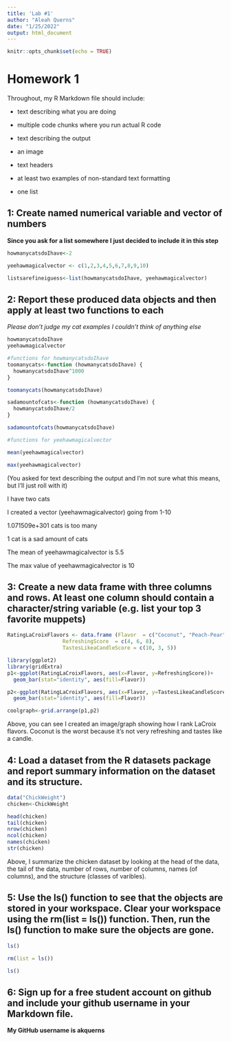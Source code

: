 ```yaml
---
title: 'Lab #1'
author: "Aleah Querns"
date: "1/25/2022"
output: html_document
---
```


```r
knitr::opts_chunk$set(echo = TRUE)
```

# Homework 1

Throughout, my R Markdown file should include:

  + text describing what you are doing
  
  + multiple code chunks where you run actual R code
  
  + text describing the output
  
  + an image
  
  + text headers
  
  + at least two examples of non-standard text formatting
  
  + one list

## 1: Create named numerical variable and vector of numbers

**Since you ask for a list somewhere I just decided to include it in this step**

``` r

howmanycatsdoIhave<-2

yeehawmagicalvector <- c(1,2,3,4,5,6,7,8,9,10)

listsarefineiguess<-list(howmanycatsdoIhave, yeehawmagicalvector)

```


## 2: Report these produced data objects and then apply at least two functions to each

_Please don't judge my cat examples I couldn't think of anything else_

``` r
howmanycatsdoIhave
yeehawmagicalvector

#functions for howmanycatsdoIhave
toomanycats<-function (howmanycatsdoIhave) {
  howmanycatsdoIhave^1000
}

toomanycats(howmanycatsdoIhave)

sadamountofcats<-function (howmanycatsdoIhave) {
  howmanycatsdoIhave/2
}

sadamountofcats(howmanycatsdoIhave)

#functions for yeehawmagicalvector

mean(yeehawmagicalvector)

max(yeehawmagicalvector)

```
(You asked for text describing the output and I'm not sure what this means, but I'll just roll with it)

I have two cats

I created a vector (yeehawmagicalvector) going from 1-10

1.071509e+301 cats is too many

1 cat is a sad amount of cats

The mean of yeehawmagicalvector is 5.5

The max value of yeehawmagicalvector is 10

## 3: Create a new data frame with three columns and rows. At least one column should contain a character/string variable (e.g. list your top 3 favorite muppets)

```r

RatingLaCroixFlavors <- data.frame (Flavor  = c("Coconut", "Peach-Pear", "Tangerine"),
                  RefreshingScore  = c(4, 6, 8),
                  TastesLikeaCandleScore = c(10, 3, 5))

library(ggplot2)
library(gridExtra)
p1<-ggplot(RatingLaCroixFlavors, aes(x=Flavor, y=RefreshingScore))+
  geom_bar(stat="identity", aes(fill=Flavor))

p2<-ggplot(RatingLaCroixFlavors, aes(x=Flavor, y=TastesLikeaCandleScore))+
  geom_bar(stat="identity", aes(fill=Flavor))

coolgraph<-grid.arrange(p1,p2)

```

Above, you can see I created an image/graph showing how I rank LaCroix flavors. Coconut is the worst because it's not very refreshing and tastes like a candle.

## 4: Load a dataset from the R datasets package and report summary information on the dataset and its structure.

```r

data("ChickWeight")
chicken<-ChickWeight

head(chicken)
tail(chicken)
nrow(chicken)
ncol(chicken)
names(chicken)
str(chicken)
```

Above, I summarize the chicken dataset by looking at the head of the data, the tail of the data, number of rows, number of columns, names (of columns), and the structure (classes of varibles).

## 5: Use the ls() function to see that the objects are stored in your workspace. Clear your workspace using the rm(list = ls()) function. Then, run the ls() function to make sure the objects are gone.

```r
ls()

rm(list = ls())

ls()

```

## 6: Sign up for a free student account on github and include your github username in your Markdown file.

**My GitHub username is akquerns**